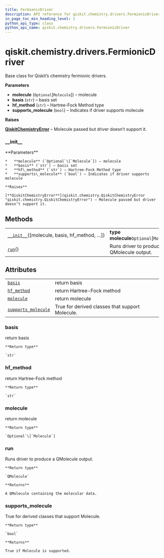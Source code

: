 ```yaml
---
title: FermionicDriver
description: API reference for qiskit.chemistry.drivers.FermionicDriver
in_page_toc_min_heading_level: 1
python_api_type: class
python_api_name: qiskit.chemistry.drivers.FermionicDriver
---
```


# qiskit.chemistry.drivers.FermionicDriver

<Class id="qiskit.chemistry.drivers.FermionicDriver" isDedicatedPage={true} github="https://github.com/qiskit-community/qiskit-aqua/tree/stable/0.9/qiskit/chemistry/drivers/fermionic_driver.py" signature="FermionicDriver(molecule=None, basis='sto3g', hf_method='rhf', supports_molecule=False)" modifiers="class">
  Base class for Qiskit’s chemistry fermionic drivers.

  **Parameters**

  *   **molecule** (`Optional`\[`Molecule`]) – molecule
  *   **basis** (`str`) – basis set
  *   **hf\_method** (`str`) – Hartree-Fock Method type
  *   **supports\_molecule** (`bool`) – Indicates if driver supports molecule

  **Raises**

  [**QiskitChemistryError**](qiskit.chemistry.QiskitChemistryError "qiskit.chemistry.QiskitChemistryError") – Molecule passed but driver doesn’t support it.

  ### \_\_init\_\_

  <Function id="qiskit.chemistry.drivers.FermionicDriver.__init__" signature="__init__(molecule=None, basis='sto3g', hf_method='rhf', supports_molecule=False)" modifiers="abstract">
    **Parameters**

    *   **molecule** (`Optional`\[`Molecule`]) – molecule
    *   **basis** (`str`) – basis set
    *   **hf\_method** (`str`) – Hartree-Fock Method type
    *   **supports\_molecule** (`bool`) – Indicates if driver supports molecule

    **Raises**

    [**QiskitChemistryError**](qiskit.chemistry.QiskitChemistryError "qiskit.chemistry.QiskitChemistryError") – Molecule passed but driver doesn’t support it.
  </Function>

  ## Methods

  |                                                                                                                                                         |                                            |
  | ------------------------------------------------------------------------------------------------------------------------------------------------------- | ------------------------------------------ |
  | [`__init__`](#qiskit.chemistry.drivers.FermionicDriver.__init__ "qiskit.chemistry.drivers.FermionicDriver.__init__")(\[molecule, basis, hf\_method, …]) | **type molecule**`Optional`\[`Molecule`]   |
  | [`run`](#qiskit.chemistry.drivers.FermionicDriver.run "qiskit.chemistry.drivers.FermionicDriver.run")()                                                 | Runs driver to produce a QMolecule output. |

  ## Attributes

  |                                                                                                                                                 |                                                 |
  | ----------------------------------------------------------------------------------------------------------------------------------------------- | ----------------------------------------------- |
  | [`basis`](#qiskit.chemistry.drivers.FermionicDriver.basis "qiskit.chemistry.drivers.FermionicDriver.basis")                                     | return basis                                    |
  | [`hf_method`](#qiskit.chemistry.drivers.FermionicDriver.hf_method "qiskit.chemistry.drivers.FermionicDriver.hf_method")                         | return Hartree-Fock method                      |
  | [`molecule`](#qiskit.chemistry.drivers.FermionicDriver.molecule "qiskit.chemistry.drivers.FermionicDriver.molecule")                            | return molecule                                 |
  | [`supports_molecule`](#qiskit.chemistry.drivers.FermionicDriver.supports_molecule "qiskit.chemistry.drivers.FermionicDriver.supports_molecule") | True for derived classes that support Molecule. |

  ### basis

  <Function id="qiskit.chemistry.drivers.FermionicDriver.basis" signature="basis" modifiers="property">
    return basis

    **Return type**

    `str`
  </Function>

  ### hf\_method

  <Function id="qiskit.chemistry.drivers.FermionicDriver.hf_method" signature="hf_method" modifiers="property">
    return Hartree-Fock method

    **Return type**

    `str`
  </Function>

  ### molecule

  <Function id="qiskit.chemistry.drivers.FermionicDriver.molecule" signature="molecule" modifiers="property">
    return molecule

    **Return type**

    `Optional`\[`Molecule`]
  </Function>

  ### run

  <Function id="qiskit.chemistry.drivers.FermionicDriver.run" signature="run()" modifiers="abstract">
    Runs driver to produce a QMolecule output.

    **Return type**

    `QMolecule`

    **Returns**

    A QMolecule containing the molecular data.
  </Function>

  ### supports\_molecule

  <Function id="qiskit.chemistry.drivers.FermionicDriver.supports_molecule" signature="supports_molecule" modifiers="property">
    True for derived classes that support Molecule.

    **Return type**

    `bool`

    **Returns**

    True if Molecule is supported.
  </Function>
</Class>

